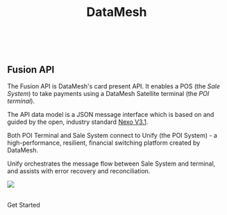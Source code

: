 
<header className={clsx('hero hero--primary', styles.heroBanner)}>
<div className="container">
<h1 style={{textAlign:'center'}}>DataMesh</h1>
</div>
</header>

<br />

<h2 style={{textAlign:'center'}}>Fusion API</h2>

The Fusion API is DataMesh's card present API. It enables a POS (the *Sale System*) to take payments using a DataMesh Satellite terminal (the *POI terminal*). 

The API data model is a JSON message interface which is based on and guided by the open, industry standard [Nexo V3.1](https://www.nexo-standards.org/).

Both POI Terminal and Sale System connect to Unify (the POI System) - a high-performance, resilient, financial switching platform created by DataMesh.

Unify orchestrates the message flow between Sale System and terminal, and assists with error recovery and reconciliation. 

![](/img/overview-diagram.png)

<br />

<div className={styles.buttons}>
  <Link className="button button--secondary button--lg" to="/docs/getting-started">Get Started</Link>
</div>